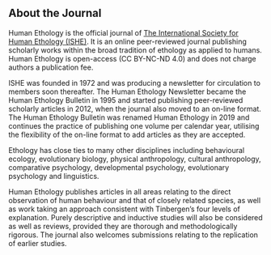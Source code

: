 
## About the Journal

Human Ethology is the official journal of [The International Society for Human Ethology (ISHE)](https://ishe.org). It is an online peer-reviewed journal publishing scholarly works within the broad tradition of ethology as applied to humans. Human Ethology is open-access (CC BY-NC-ND 4.0) and does not charge authors a publication fee.

ISHE was founded in 1972 and was producing a newsletter for circulation to members soon thereafter. The Human Ethology Newsletter became the Human Ethology Bulletin in 1995 and started publishing peer-reviewed scholarly articles in 2012, when the journal also moved to an on-line format. The Human Ethology Bulletin was renamed Human Ethology in 2019 and continues the practice of publishing one volume per calendar year, utilising the flexibility of the on-line format to add articles as they are accepted.

Ethology has close ties to many other disciplines including behavioural ecology, evolutionary biology, physical anthropology, cultural anthropology, comparative psychology, developmental psychology, evolutionary psychology and linguistics.

Human Ethology publishes articles in all areas relating to the direct observation of human behaviour and that of closely related species, as well as work taking an approach consistent with Tinbergen’s four levels of explanation. Purely descriptive and inductive studies will also be considered as well as reviews, provided they are thorough and methodologically rigorous. The journal also welcomes submissions relating to the replication of earlier studies.
